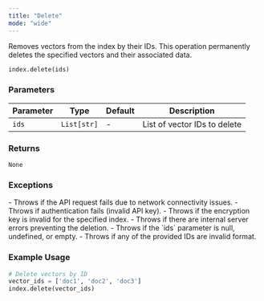 ```yaml
---
title: "Delete"
mode: "wide"
---
```


Removes vectors from the index by their IDs. This operation permanently deletes the specified vectors and their associated data.

```python
index.delete(ids)
```

### Parameters
| Parameter | Type | Default | Description |
|-----------|------|---------|-------------|
| `ids` | `List[str]` | - | List of vector IDs to delete |

### Returns

`None`

### Exceptions

<AccordionGroup>
    <Accordion title="Error">
        - Throws if the API request fails due to network connectivity issues.
        - Throws if authentication fails (invalid API key).
        - Throws if the encryption key is invalid for the specified index.
        - Throws if there are internal server errors preventing the deletion.
    </Accordion>
    <Accordion title="Validation Errors">
        - Throws if the `ids` parameter is null, undefined, or empty.
        - Throws if any of the provided IDs are invalid format.
    </Accordion>
</AccordionGroup>

### Example Usage

```python
# Delete vectors by ID
vector_ids = ['doc1', 'doc2', 'doc3']
index.delete(vector_ids)
```